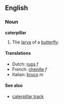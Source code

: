 ==English==
===Noun===
'''caterpillar'''

#The [[larva]] of a [[butterfly]].

====Translations====
*Dutch: [[rups]] ''f''
*French: [[chenille]] ''f''
*Italian: [[bruco]] ''m''

====See also====
*[[caterpillar track]]